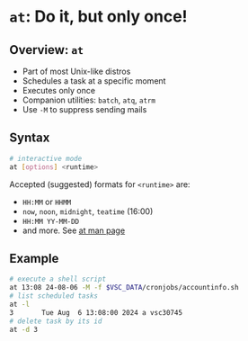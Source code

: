# `at`: Do it, but only once!

## Overview: `at`

- Part of most Unix-like distros
- Schedules a task at a specific moment
- Executes only once
- Companion utilities: `batch`, `atq`, `atrm`
- Use `-M` to suppress sending mails

## Syntax

```bash
# interactive mode
at [options] <runtime>
```

Accepted (suggested) formats for `<runtime>` are:

- `HH:MM` or `HHMM`
- `now`, `noon`, `midnight`, `teatime` (16:00)
- `HH:MM YY-MM-DD`
- and more. See [at man page](https://linux.die.net/man/1/at)

## Example

```bash
# execute a shell script
at 13:08 24-08-06 -M -f $VSC_DATA/cronjobs/accountinfo.sh 
# list scheduled tasks
at -l
3       Tue Aug  6 13:08:00 2024 a vsc30745
# delete task by its id
at -d 3
```